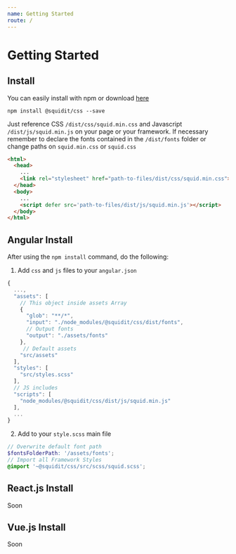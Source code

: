 ```yaml
---
name: Getting Started
route: /
---
```


# Getting Started

## Install

You can easily install with npm or download <a href='https://github.com/squidit/css/releases' target='_blank'>here</a>

`npm install @squidit/css --save`

Just reference CSS `/dist/css/squid.min.css` and Javascript `/dist/js/squid.min.js` on your page or your framework.
If necessary remember to declare the fonts contained in the `/dist/fonts` folder or change paths on `squid.min.css` or `squid.css`

```html
<html>
  <head>
    ...
    <link rel="stylesheet" href="path-to-files/dist/css/squid.min.css">
  </head>
  <body>
    ...
    <script defer src='path-to-files/dist/js/squid.min.js'></script>
  </body>
</html>
```

## Angular Install

After using the `npm install` command, do the following:

1. Add `css` and `js` files to your `angular.json`
```js
{
  ...,
  "assets": [
    // This object inside assets Array
    {
      "glob": "**/*",
      "input": "./node_modules/@squidit/css/dist/fonts",
      // Output fonts
      "output": "./assets/fonts"
    },
     // Default assets
    "src/assets"
  ],
  "styles": [
    "src/styles.scss"
  ],
  // JS includes
  "scripts": [
    "node_modules/@squidit/css/dist/js/squid.min.js"
  ],
  ...
}
```

2. Add to your `style.scss` main file
```scss
// Overwrite default font path
$fontsFolderPath: '/assets/fonts';
// Import all Framework Styles
@import '~@squidit/css/src/scss/squid.scss';
```

## React.js Install

Soon

## Vue.js Install

Soon